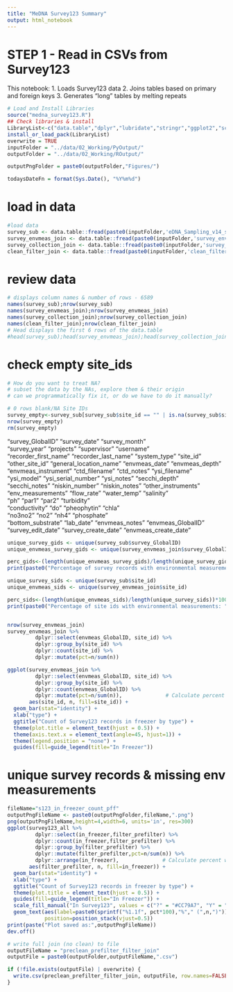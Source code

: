 ```yaml
---
title: "MeDNA Survey123 Summary"
output: html_notebook
---
```


# STEP 1 - Read in CSVs from Survey123

This notebook:
1. Loads Survey123 data
2. Joins tables based on primary and foreign keys
3. Generates "long" tables by melting repeats


```r
# Load and Install Libraries
source("medna_survey123.R")
## Check libraries & install
LibraryList<-c("data.table","dplyr","lubridate","stringr","ggplot2","scales", "zoo", "tidyr")
install_or_load_pack(LibraryList)
overwrite = TRUE
inputFolder = "../data/02_Working/PyOutput/"
outputFolder = "../data/02_Working/ROutput/"

outputPngFolder = paste0(outputFolder,"Figures/")

todaysDateFn = format(Sys.Date(), "%Y%m%d")
```

# load in data
```r
#load data
survey_sub <- data.table::fread(paste0(inputFolder,'eDNA_Sampling_v14_sub.csv'))
survey_envmeas_join <- data.table::fread(paste0(inputFolder,'survey_envmeas_join.csv'))
survey_collection_join <- data.table::fread(paste0(inputFolder,'survey_collection_join.csv'))
clean_filter_join <- data.table::fread(paste0(inputFolder,'clean_filter_join.csv'))
```
# review data
```r
# displays column names & number of rows - 6589
names(survey_sub);nrow(survey_sub)
names(survey_envmeas_join);nrow(survey_envmeas_join)
names(survey_collection_join);nrow(survey_collection_join)
names(clean_filter_join);nrow(clean_filter_join)
# Head displays the first 6 rows of the data.table
#head(survey_sub);head(survey_envmeas_join);head(survey_collection_join);head(clean_filter_join);head(clean_filter_join)
```

# check empty site_ids
```r
# How do you want to treat NA?
# subset the data by the NAs, explore them & their origin
# can we programmatically fix it, or do we have to do it manually?

# 0 rows blank/NA Site IDs
survey_empty<-survey_sub[survey_sub$site_id == "" | is.na(survey_sub$site_id),]
nrow(survey_empty)
rm(survey_empty)
```


"survey_GlobalID"       "survey_date"           "survey_month"         
"survey_year"           "projects"              "supervisor"            "username"             
"recorder_first_name"   "recorder_last_name"    "system_type"           "site_id"              
"other_site_id"         "general_location_name" "envmeas_date"          "envmeas_depth"        
"envmeas_instrument"    "ctd_filename"          "ctd_notes"             "ysi_filename"         
"ysi_model"             "ysi_serial_number"     "ysi_notes"             "secchi_depth"         
"secchi_notes"          "niskin_number"         "niskin_notes"          "other_instruments"    
"env_measurements"      "flow_rate"             "water_temp"            "salinity"             
"ph"                    "par1"                  "par2"                  "turbidity"            
"conductivity"          "do"                    "pheophytin"            "chla"                 
"no3no2"                "no2"                   "nh4"                   "phosphate"            
"bottom_substrate"      "lab_date"              "envmeas_notes"         "envmeas_GlobalID"     
"survey_edit_date"      "survey_create_date"    "envmeas_create_date"  

```r

unique_survey_gids <- unique(survey_sub$survey_GlobalID)
unique_envmeas_survey_gids <- unique(survey_envmeas_join$survey_GlobalID) 

perc_gids<-(length(unique_envmeas_survey_gids)/length(unique_survey_gids))*100
print(paste0("Percentage of survey records with environmental measurements: ",round(perc_gids,2),"%"))

unique_survey_sids <- unique(survey_sub$site_id)
unique_envmeas_sids <- unique(survey_envmeas_join$site_id)

perc_sids<-(length(unique_envmeas_sids)/length(unique_survey_sids))*100
print(paste0("Percentage of site ids with environmental measurements: ",round(perc_sids,2),"%"))


nrow(survey_envmeas_join)
survey_envmeas_join %>%
         dplyr::select(envmeas_GlobalID, site_id) %>% 
         dplyr::group_by(site_id) %>%
         dplyr::count(site_id) %>%
         dplyr::mutate(pct=n/sum(n))

ggplot(survey_envmeas_join %>%
         dplyr::select(envmeas_GlobalID, site_id) %>% 
         dplyr::group_by(site_id) %>%
         dplyr::count(envmeas_GlobalID) %>%
         dplyr::mutate(pct=n/sum(n)),              # Calculate percent within each region
       aes(site_id, n, fill=site_id)) +
  geom_bar(stat="identity") +
  xlab("type") +
  ggtitle("Count of Survey123 records in freezer by type") +
  theme(plot.title = element_text(hjust = 0.5)) +
  theme(axis.text.x = element_text(angle=45, hjust=1)) +
  theme(legend.position = "none") +
  guides(fill=guide_legend(title="In Freezer"))
```


# unique survey records & missing env measurements
```r
fileName="s123_in_freezer_count_pff"
outputPngFileName <- paste0(outputPngFolder,fileName,".png")
png(outputPngFileName,height=4,width=6, units='in', res=300)
ggplot(survey123_all %>%
         dplyr::select(in_freezer,filter_prefilter) %>% 
         dplyr::count(in_freezer,filter_prefilter) %>%
         dplyr::group_by(filter_prefilter) %>%
         dplyr::mutate(filter_prefilter,pct=n/sum(n)) %>%     
         dplyr::arrange(in_freezer),              # Calculate percent within each region
       aes(filter_prefilter, n, fill=in_freezer)) +
  geom_bar(stat="identity") +
  xlab("type") +
  ggtitle("Count of Survey123 records in freezer by type") +
  theme(plot.title = element_text(hjust = 0.5)) +
  guides(fill=guide_legend(title="In Freezer")) +
  scale_fill_manual("In Survey123", values = c("?" = "#CC79A7", "Y" = "#009E73", "N" = "#FF6666")) +
  geom_text(aes(label=paste0(sprintf("%1.1f", pct*100),"%"," (",n,")")), 
            position=position_stack(vjust=0.5))
print(paste("Plot saved as:",outputPngFileName))
dev.off()


```

```r
# write full join (no clean) to file
outputFileName = "preclean_prefilter_filter_join"
outputFile = paste0(outputFolder,outputFileName,".csv")

if (!file.exists(outputFile) | overwrite) {
  write.csv(preclean_prefilter_filter_join, outputFile, row.names=FALSE)
}
```
